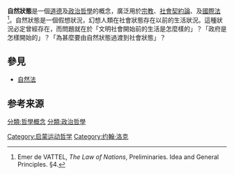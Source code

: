 {{onesource|time=2014-06-22T07:17:13+00:00}}
'''自然狀態'''是一個[[道德|道德]]及[[政治哲學|政治哲學]]的概念，廣泛用於[[宗教|宗教]]、[[社會契約論|社會契約論]]、及[[國際法|國際法]]<ref>Emer de VATTEL, ''The Law of Nations'', Preliminaries. Idea and General Principles. §4.</ref>。自然狀態是一個假想狀況，幻想人類在社會狀態存在以前的生活狀況。這種狀況必定曾經存在，而問題就在於「文明社會開始前的生活是怎麼樣的」？「政府是怎樣開始的」？「為甚麼要由自然狀態過渡到社會狀態」？

==參見==
* [[自然法|自然法]]

==参考来源==
{{Reflist}}

{{哲学小作品}}

[[分類:哲學概念|分類:哲學概念]]
[[分類:政治哲學|分類:政治哲學]]
[[Category:启蒙运动哲学|Category:启蒙运动哲学]]
[[Category:约翰·洛克|Category:约翰·洛克]]
